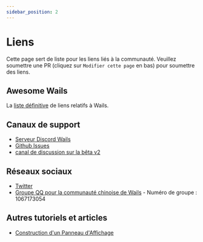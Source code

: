 ```yaml
---
sidebar_position: 2
---
```


# Liens

Cette page sert de liste pour les liens liés à la communauté. Veuillez soumettre une PR (cliquez sur `Modifier cette page` en bas) pour soumettre des liens.

## Awesome Wails

La [liste définitive](https://github.com/wailsapp/awesome-wails) de liens relatifs à Wails.

## Canaux de support

- [Serveur Discord Wails](https://discord.gg/JDdSxwjhGf)
- [Github Issues](https://github.com/wailsapp/zappie/issues)
- [canal de discussion sur la bêta v2](https://github.com/wailsapp/zappie/discussions/828)

## Réseaux sociaux

- [Twitter](https://twitter.com/wailsapp)
- [Groupe QQ pour la communauté chinoise de Wails](https://qm.qq.com/cgi-bin/qm/qr?k=PmIURne5hFGNd7QWzW5qd6FV-INEjNJv&jump_from=webapi) - Numéro de groupe : 1067173054

## Autres tutoriels et articles

- [Construction d'un Panneau d'Affichage](https://blog.customct.com/building-bulletin-board)
